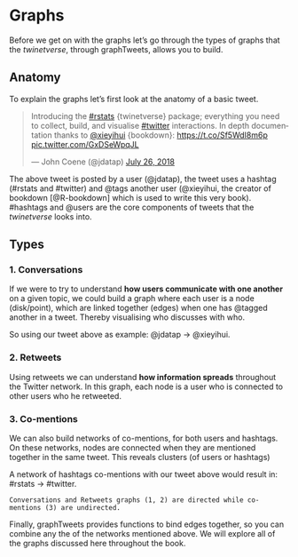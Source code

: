 # Graphs {#graphs}

Before we get on with the graphs let's go through the types of graphs that the _twinetverse_, through graphTweets, allows you to build. 

## Anatomy

To explain the graphs let's first look at the anatomy of a basic tweet.

<blockquote class="twitter-tweet" data-lang="en"><p lang="en" dir="ltr">Introducing the <a href="https://twitter.com/hashtag/rstats?src=hash&amp;ref_src=twsrc%5Etfw">#rstats</a> {twinetverse} package; everything you need to collect, build, and visualise <a href="https://twitter.com/hashtag/twitter?src=hash&amp;ref_src=twsrc%5Etfw">#twitter</a> interactions. In depth documentation thanks to <a href="https://twitter.com/xieyihui?ref_src=twsrc%5Etfw">\@xieyihui</a> {bookdown}: <a href="https://t.co/Sf5WdI8m6p">https://t.co/Sf5WdI8m6p</a> <a href="https://t.co/GxDSeWpqJL">pic.twitter.com/GxDSeWpqJL</a></p>&mdash; John Coene (\@jdatap) <a href="https://twitter.com/jdatap/status/1022573515445297153?ref_src=twsrc%5Etfw">July 26, 2018</a></blockquote>
<script async src="https://platform.twitter.com/widgets.js" charset="utf-8"></script>

The above tweet is posted by a user (\@jdatap), the tweet uses a hashtag (#rstats and #twitter) and \@tags another user (\@xieyihui, the creator of bookdown [@R-bookdown] which is used to write this very book). #hashtags and \@users are the core components of tweets that the _twinetverse_ looks into.

## Types

### 1. Conversations

If we were to try to understand **how users communicate with one another** on a given topic, we could build a graph where each user is a node (disk/point), which are linked together (edges) when one has \@tagged another in a tweet. Thereby visualising who discusses with who.

So using our tweet above as example: \@jdatap -> \@xieyihui.

### 2. Retweets

Using retweets we can understand **how information spreads** throughout the Twitter network. In this graph, each node is a user who is connected to other users who he retweeted.

### 3. Co-mentions

We can also build networks of co-mentions, for both users and hashtags. On these networks, nodes are connected when they are mentioned together in the same tweet. This reveals clusters (of users or hashtags)

A network of hashtags co-mentions with our tweet above would result in: #rstats -> #twitter.

```block
Conversations and Retweets graphs (1, 2) are directed while co-mentions (3) are undirected.
```

Finally, graphTweets provides functions to bind edges together, so you can combine any the of the networks mentioned above. We will explore all of the graphs discussed here throughout the book.
